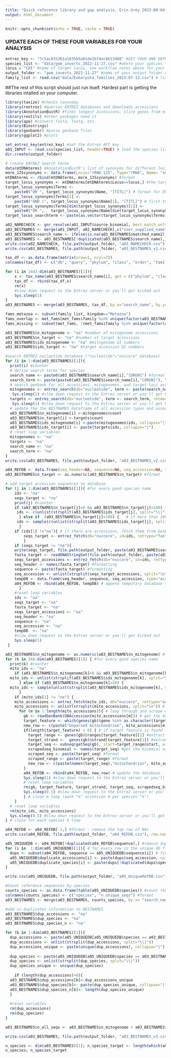 ---
title: "Quick reference library and gap analysis, Erin Grey 2023-08-04 *ADD FAMILY REP & TAXONOMY"
output: html_document
---

```{r setup, include=FALSE}
knitr::opts_chunk$set(echo = TRUE, cache = TRUE)
```

### UPDATE EACH OF THESE FOUR VARIABLES FOR YOUR ANALYSIS
```{r define_variables}
entrez_key <- "7c5ac035201a1835b5a81de1b74ec8613d08" #GET YOUR OWN ENTREZ KEY AND PUT IT HERE!!!!!
species_list <- "data/gom_inverts_2022-11-27.csv" #where your species list lives
locus = "COI" #name of target locus, see workflow notes above for your choices
output_folder <- "gom_inverts_2022-11-27" #name of your output folder every time
family_list <- read.csv("data/Eukaryota_families_2023-07-12.csv") # list of eukaryote families, updated occasionally (see date in file name)
```


##The rest of this script should just run itself. Hardest part is getting the libraries intalled on your computer.
```{r load_packages_and_terms}
library(taxize) #checks taxonomy
library(rentrez) #queries ENTREZ databases and downloads accessions
library(AnnotationBustR) #finds longest accessions, slice genes from mitogenomes
library(reutils) #other packages need it
library(ape) #convert fasta, fastq, etc.
library(Biostrings)
library(genbankr) #parse genbank files
library(ggplot2) #plots

set_entrez_key(entrez_key) #set the Entrez API key
a01_INPUT <- read.csv(species_list, header=TRUE) # load the species list
dir.create(output_folder)

# create ENTREZ Search terms
data(mtDNAterms) #AnnotationBustR's list of synonyms for different loci
more_12Ssynonyms <- data.frame(Locus="rRNA_12S", Type="rRNA", Name= "small ribosomal RNA subunit RNA") # other synonyms that we find go here and get added to AnnotationBustR's list
mtDNAterms <- rbind(mtDNAterms, more_12Ssynonyms) #format
target_locus_synonyms <- mtDNAterms[mtDNAterms$Locus==locus,] #the target synonyms
target_locus_synonyms$Terms <- 
    paste0("OR ", target_locus_synonyms$Name, "[TITL]") # format for ENTREZ search terms
target_locus_synonyms$Terms[1] <- 
    paste0("AND (", target_locus_synonyms$Name[1], "[TITL]") # first term starts with "AND ("
target_locus_synonyms$Terms[dim(target_locus_synonyms)[1]] <- 
    paste0("OR ",   target_locus_synonyms$Name[dim(target_locus_synonyms)[1]], "[TITL])") #last term ends with a ")"
target_locus_searchterm <- paste(as.vector(target_locus_synonyms$Terms), collapse=" ") # the big ENTREZ search term

```

```{r name_check}
a02_NAMECHECK <- gnr_resolve(a01_INPUT$source_binomial, best_match_only = TRUE, canonical = TRUE, fields="all") # check animal species names using the Global Names Resolver from the Encyclopedia of Life
a03_BESTNAMES <- merge(a01_INPUT, a02_NAMECHECK[,c("user_supplied_name", "submitted_name","matched_name2")], by.x=c("source_binomial"), by.y=c("user_supplied_name"), all.x=TRUE) #get the best name but keep previous names (fix misspellings, use most recently accepted, etc.)
a03_BESTNAMES$search_name <- ifelse(is.na(a03_BESTNAMES$matched_name2), a03_BESTNAMES$source_binomial, a03_BESTNAMES$matched_name2) # use the check & corrected name if available, if not then use the original source name
a03_BESTNAMES <- a03_BESTNAMES[!duplicated(a03_BESTNAMES$search_name),]
write.csv(a02_NAMECHECK, file.path(output_folder, "a02_NAMECHECK.csv"), row.names=FALSE)
write.csv(a03_BESTNAMES, file.path(output_folder, "a03_BESTNAMES_v1.csv"), row.names=FALSE)
```

```{r taxonomy}
tax_df <- as.data.frame(matrix(nrow=1, ncol=7))
colnames(tax_df) <- c("db", "query", "phylum", "class", "order", "family", "genus")

for (i in 1443:dim(a03_BESTNAMES)[1]){
    x <- tax_name(a03_BESTNAMES$search_name[i], get = c("phylum", "class", "order", "family", "genus"), db = 'ncbi', messages=FALSE)
    tax_df <- rbind(tax_df,x)
    rm(x)
    #slow down request to the Entrez server or you'll get kicked out
    Sys.sleep(1)
}
a03_BESTNAMES <- merge(a03_BESTNAMES, tax_df, by.x="search_name", by.y="query", all.x=TRUE)
```

```{r family_seqs}
fams_metazoa <- subset(family_list, kingdom=="Metazoa")
fams_overlap <- met_fams[met_fams$family %in% unique(factor(a03_BESTNAMES$family)),]
fams_missing <- subset(met_fams, !(met_fams$family %in% unique(factor(a03_BESTNAMES$family))))
```

```{r entrez_search}
a03_BESTNAMES$n_mitogenome <- "na" #number of mitogenome accessions
a03_BESTNAMES$n_target <- "na" #number of target accessions
a03_BESTNAMES$ids_mitogenome <- "na" #mitogenome GI numbers
a03_BESTNAMES$ids_target <- "na" #target accession GI numbers

#search ENTREZ nucleotide database ("nucleotide"="nuccore" database)
for (i in 1:dim(a03_BESTNAMES)[1]){
  print(i) #counter
  # define search terms for species
  search_name <- paste0(a03_BESTNAMES$search_name[i],"[ORGN]") #format species name for ENTREZ search
  search_term <- paste(paste0(a03_BESTNAMES$search_name[i],"[ORGN]"), target_locus_searchterm, collapse=" ") #concatenate species and 12S search terms into one search term
  # search genbank for all accessions, mitogenomes, and target loci accessions
  mitogenomes <- entrez_search(db="nucleotide", term <- paste(search_name, "AND mitochondrion[TITL] AND complete genome[TITL]"), retmax=999999) # search mitogenome accessions
   Sys.sleep(1) #slow down request to the Entrez server or you'll get kicked out
  targets <- entrez_search(db="nucleotide", term <- search_term, retmax=999999) # search all species 12S accessions
   Sys.sleep(1) #slow down request to the Entrez server or you'll get kicked out
  # update the the BESTNAMES dataframe of all accession types and associated ids (= GI numbers)
  a03_BESTNAMES$n_mitogenome[i] <-mitogenomes$count
  a03_BESTNAMES$n_target[i] <-targets$count
  a03_BESTNAMES$ids_mitogenome[i] <-paste(mitogenomes$ids, collapse="|")
  a03_BESTNAMES$ids_target[i] <- paste(targets$ids, collapse="|")
  # reset loop variables
  mitogenomes <- "na"
  targets <- "na"
  search_name <- "na"
  search_term <- "na"
}
write.csv(a03_BESTNAMES, file.path(output_folder, "a03_BESTNAMES_v2.csv"), row.names = FALSE) # write out the mitogenome and target accessions for each species
```

```{r scrape_targets}
a04_REFDB <- data.frame(seq_header=NA, sequence=NA, seq_accession=NA, type=NA, species=NA) #create the database skeleton
a03_BESTNAMES$n_target <- as.numeric(a03_BESTNAMES$n_target) #format

# add target accession sequences to database
for (j in 1:dim(a03_BESTNAMES)[1]){ #for every good species name
    ids <- "na"
    seqs_target <- "na"
    print(j) #counter
    if (a03_BESTNAMES$n_target[j]>0 && a03_BESTNAMES$n_target[j]<100) { # scrape GenBank target sequences if available, but skip if >= 100 targets 
     ids <- c(unlist(strsplit(a03_BESTNAMES$ids_target[j], split="\\|")))
      } else if  (a03_BESTNAMES$n_target[j]>100) {   # if more than 200 accessions, randomly select 100   
     ids <- sample(c(unlist(strsplit(a03_BESTNAMES$ids_target[j], split="\\|"))),100)
      }
    if (ids[1] !="na"){ # if there are accessions, fetch them from GenBank
        seqs_target <- entrez_fetch(db="nuccore", id=ids, rettype="fasta")
        } 
    if (seqs_target != "na"){
    write(seqs_target, file.path(output_folder, paste(a03_BESTNAMES$search_name[j], paste0(locus, ".fasta")))) # formatting - write out the sequences 
    fasta_target <- readDNAStringSet(file.path(output_folder, paste(a03_BESTNAMES$search_name[j], paste0(locus, ".fasta"))), format="fasta") #formatting - read them back in as fasta
    seqs_target_accessions <- entrez_fetch(db="nuccore", id=ids, rettype="acc") # get accession numbers
    seq_header <- names(fasta_target) #formatting
    sequence <- paste(fasta_target) #formatting
    seq_accession <- unlist(strsplit(seqs_target_accessions, split="\n")) # formatting
    tempDB <- data.frame(seq_header, sequence, seq_accession, type="accession", species=a03_BESTNAMES$search_name[j]) # make a temporary database with all sequences, their header, accession number, etc.
    a04_REFDB <- rbind(a04_REFDB, tempDB) # append temporary database to the full database
      }
    #reset loop variables
    ids <- "na"
    seqs_target <- "na"
    fasta_target <- "na"
    seqs_target_accessions <- "na"
    seq_header <- "na"
    sequence <- "na"
    seq_accession <- "na"
    tempDB  <- "na"
    #slow down request to the Entrez server or you'll get kicked out
    Sys.sleep(1) 
 } 

```

```{r scrape_mitogenomes}
a03_BESTNAMES$n_mitogenome <- as.numeric(a03_BESTNAMES$n_mitogenome) #format
for (k in 368:dim(a03_BESTNAMES)[1]) { #for every good species name
  print(k) #counter
  mito_ids <- "na"
    if (a03_BESTNAMES$n_mitogenome[k]>0 && a03_BESTNAMES$n_mitogenome[k]<20) { #scrape Genbank mitogenomes if available, skip species with lots of mitogenomes bc server doesn't allow this
  mito_ids <- unlist(strsplit(a03_BESTNAMES$ids_mitogenome[k], split="\\|")) # format mitogenome ids
      } else if (a03_BESTNAMES$n_mitogenome[k]>20) { 
  mito_ids <- sample(unlist(strsplit(a03_BESTNAMES$ids_mitogenome[k], split="\\|")),20) # format mitogenome ids
      }
    if (mito_ids[1] != "na") {
    mito_accessions <- entrez_fetch(mito_ids, db="nuccore", rettype="acc") # find the accession number for each mitogenome id
    mito_accessions <- unlist(strsplit(mito_accessions, split="\n")) # format accession numbers
      for (m in 1:length(mito_accessions)){ # loop through and scrape each mitogenome accession
        gb <- readGenBank(GBAccession(mito_accessions[m])) # get the Genbank annotation for accession 
        target_feature <- which(genes(gb)$gene %in% as.character(target_locus_synonyms$Name)) # find target annotation metadata (note: use otherFeatures for for rRNAs, tRNAs, etc. and use genes(gb) for genes like COI, CYTB, NADH, etc.)
        new_row <- c(paste("Unparsed mitochondrion", mito_accessions[m], sep=" "), "na", mito_accessions[m], "scrape", species=a03_BESTNAMES$search_name[k])
        if(length(target_feature) > 0) { # if target feature is found in the parsed mitochondrial genome, find the sequence, otherwise say that its unparsed
          target_range <- genes(gb)@ranges[target_feature][1] #extract the target range information, just use the first one
          target_strand <-  genes(gb)@strand[target_feature[1]] #extract the target strand information (+ or -)
          target_seq <- subseq(getSeq(gb), start=target_range@start, width=target_range@width) #scrape the genome for target
          scrapedseq_binomial <- names(target_seq) #get the binomial name
          scraped_seq <- paste(target_seq) #format
          scraped_range <- paste(target_range) #format
          new_row <- c(paste(names(target_seq),"mitochondrion", mito_accessions[m], sep=" "), paste(target_seq), mito_accessions[m], "scrape", species=a03_BESTNAMES$search_name[k])
        }
        a04_REFDB <- rbind(a04_REFDB, new_row) # update the database
        Sys.sleep(1) #slow down request to the Entrez server or you'll get kicked out
        # reset loop variables
        rm(gb, target_feature, target_strand, target_seq, scrapedseq_binomial, scraped_seq, scraped_range, new_row)
        Sys.sleep(0.5) #slow down request to the Entrez server or you'll get kicked out
        } # close m loop (each "m" accession m per species "k")
    }
  # reset loop variables
  rm(mito_ids, mito_accessions)
  Sys.sleep(0.5) #slow down request to the Entrez server or you'll get kicked out
} # close for each species k loop

a04_REFDB <- a04_REFDB[-1,] #format - remove the top row of NAs
write.csv(a04_REFDB, file.path(output_folder, "a04_REFDB.csv"), row.names=FALSE)
```

```{r remove_duplicates}
a05_UNIQUEDB <- a04_REFDB[!duplicated(a04_REFDB$sequence),] #remove duplicates
for (i in  1:dim(a05_UNIQUEDB)[1]){ # for every row in the unique db file
  dups <- subset(a04_REFDB, sequence == a05_UNIQUEDB$sequence[i]) # find identical sequences in the fill db file 
  a05_UNIQUEDB$duplicate_accessions[i] <- paste(dups$seq_accession, collapse = "|") # paste all those accessions together into a new unique db field
  a05_UNIQUEDB$duplicate_species[i] <- paste(dups[!duplicated(dups$species),"species"], collapse = "|")
}

write.csv(a05_UNIQUEDB, file.path(output_folder, "a05_UniqueRefDB.csv"), row.names=FALSE)
```

```{r update_species_summary}
#Count reference sequences by species
counts_species <- as.data.frame(table(a05_UNIQUEDB$species)) #count the number of unique reference sequences per species
colnames(counts_species) <- c("species", "n_unique_seqs") #format
a03_BESTNAMES <- merge(a03_BESTNAMES, counts_species, by.x= "search_name", by.y="species", all.x=TRUE, all.y=TRUE) # update the summary database with reference sequence counts

#add in duplicates information to BESTNAMES
a03_BESTNAMES$dup_accessions <- "na"
a03_BESTNAMES$dup_species <- "na"
a03_BESTNAMES$dup_species_n <- "na"

for (b in 1:dim(a03_BESTNAMES)[1]){
  dup_accessions <- paste(a05_UNIQUEDB[a05_UNIQUEDB$species == a03_BESTNAMES$search_name[b], "duplicate_accessions"], collapse="|")
  dup_accessions <- unlist(strsplit(dup_accessions, split="\\|"))
  dup_accessions_unique <- paste(unique(dup_accessions), collapse="|")
  
  dup_species <- paste(a05_UNIQUEDB[a05_UNIQUEDB$species == a03_BESTNAMES$search_name[b], "duplicate_species"], collapse="|")
  dup_species <- unlist(strsplit(dup_species, split="\\|"))
  dup_species_unique <- unique(dup_species)
  
    if (length(dup_accessions)>0){
  a03_BESTNAMES$dup_accessions[b]<-dup_accessions_unique
  a03_BESTNAMES$dup_species[b]<- paste(dup_species_unique, collapse="|")
  a03_BESTNAMES$dup_species_n[b]<- length(dup_species_unique)
  }
  
  #reset variables
  rm(dup_accessions)
  rm(dup_species)
}

a03_BESTNAMES$n_all_seqs <- a03_BESTNAMES$n_mitogenome + a03_BESTNAMES$n_target

write.csv(a03_BESTNAMES, file.path(output_folder, "a03_BESTNAMES_v3.csv"), row.names=FALSE)

n_species <- dim(a03_BESTNAMES)[1]; n_species_target <- length(which(a03_BESTNAMES$n_all_seqs>0))
n_species; n_species_target
```




